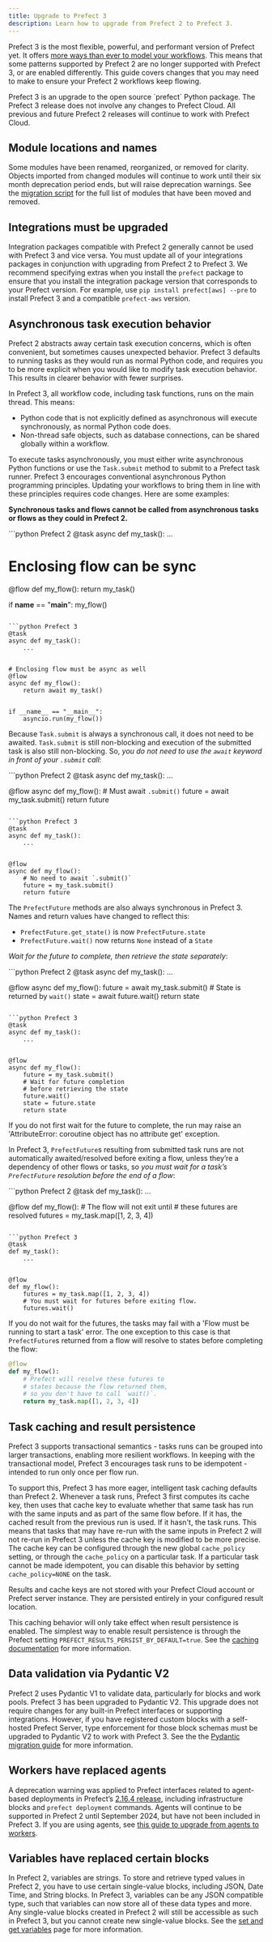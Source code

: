 ```yaml
---
title: Upgrade to Prefect 3
description: Learn how to upgrade from Prefect 2 to Prefect 3.
---
```


Prefect 3 is the most flexible, powerful, and performant version of Prefect yet.
It offers [more ways than ever to model your workflows](https://github.com/PrefectHQ/prefect/releases/tag/3.0.0rc1).
This means that some patterns supported by Prefect 2 are no longer supported with Prefect 3, or are enabled differently.
This guide covers changes that you may need to make to ensure your Prefect 2 workflows keep flowing.

<Info>
Prefect 3 is an upgrade to the open source `prefect` Python package.
The Prefect 3 release does not involve any changes to Prefect Cloud.
All previous and future Prefect 2 releases will continue to work with Prefect Cloud.
</Info>

## Module locations and names

Some modules have been renamed, reorganized, or removed for clarity. 
Objects imported from changed modules will continue to work until their six month deprecation period ends, but will raise deprecation warnings. 
See the [migration script](https://github.com/PrefectHQ/prefect/blob/f767724ab28278446456b024b5c1c73f76ebcbb5/src/prefect/_internal/compatibility/migration.py#L22) for the full list of modules that have been moved and removed.

## Integrations must be upgraded

Integration packages compatible with Prefect 2 generally cannot be used with Prefect 3 and vice versa. 
You must update all of your integrations packages in conjunction with upgrading from Prefect 2 to Prefect 3. 
We recommend specifying extras when you install the `prefect` package to ensure that you install the integration package version that corresponds to your Prefect version. For example, use `pip install prefect[aws] --pre` to install Prefect 3 and a compatible `prefect-aws` version.

## Asynchronous task execution behavior

Prefect 2 abstracts away certain task execution concerns, which is often convenient, but sometimes causes unexpected behavior. 
Prefect 3 defaults to running tasks as they would run as normal Python code, and requires you to be more explicit when you would like to modify task execution behavior. 
This results in clearer behavior with fewer surprises.

In Prefect 3, all workflow code, including task functions, runs on the main thread. This means:

- Python code that is not explicitly defined as asynchronous will execute synchronously, as normal Python code does.
- Non-thread safe objects, such as database connections, can be shared globally within a workflow.

To execute tasks asynchronously, you must either write asynchronous Python functions or use the `Task.submit` method to submit to a Prefect task runner.
Prefect 3 encourages conventional asynchronous Python programming principles. 
Updating your workflows to bring them in line with these principles requires code changes. 
Here are some examples:

**Synchronous tasks and flows cannot be called from asynchronous tasks or flows as they could in Prefect 2.**

<CodeGroup>
```python Prefect 2
@task
async def my_task():
    ...


# Enclosing flow can be sync
@flow
def my_flow():
    return my_task()

    
if __name__ == "__main__":
    my_flow()
```

```python Prefect 3
@task
async def my_task():
    ...


# Enclosing flow must be async as well
@flow
async def my_flow():
    return await my_task()


if __name__ == "__main__":
    asyncio.run(my_flow())
``` 
</CodeGroup>

Because `Task.submit` is always a synchronous call, it does not need to be awaited. 
`Task.submit` is still non-blocking and execution of the submitted task is also still non-blocking. 
So, *you do not need to use the `await` keyword in front of your `.submit` call*:

<CodeGroup>
```python Prefect 2
@task
async def my_task():
    ...


@flow
async def my_flow():
    # Must await `.submit()`
    future = await my_task.submit()
    return future
```

```python Prefect 3
@task
async def my_task():
    ...


@flow
async def my_flow():
    # No need to await `.submit()`
    future = my_task.submit()
    return future
```
</CodeGroup>

The `PrefectFuture` methods are also always synchronous in Prefect 3. Names and return values have changed to reflect this:

- `PrefectFuture.get_state()` is now `PrefectFuture.state`
- `PrefectFuture.wait()` now returns `None` instead of a `State`

*Wait for the future to complete, then retrieve the state separately*:

<CodeGroup>
```python Prefect 2
@task
async def my_task():
    ...


@flow
async def my_flow():
    future = await my_task.submit()
    # State is returned by `wait()`
    state = await future.wait()
    return state
```

```python Prefect 3
@task
async def my_task():
    ...


@flow
async def my_flow():
    future = my_task.submit()
    # Wait for future completion  
    # before retrieving the state
    future.wait()
    state = future.state
    return state
```
</CodeGroup>

If you do not first wait for the future to complete, the run may raise an 'AttributeError: coroutine object has no attribute get' exception. 

In Prefect 3, `PrefectFuture`s resulting from submitted task runs are not automatically awaited/resolved before exiting a flow, unless they’re a dependency of other flows or tasks, so *you must wait for a task’s `PrefectFuture` resolution before the end of a flow*:

<CodeGroup>
```python Prefect 2
@task
def my_task():
    ...


@flow
def my_flow():
    # The flow will not exit until 
    # these futures are resolved
    futures = my_task.map([1, 2, 3, 4])
```

```python Prefect 3
@task
def my_task():
    ...


@flow
def my_flow():
    futures = my_task.map([1, 2, 3, 4])
    # You must wait for futures before exiting flow.
    futures.wait()
```
</CodeGroup>

If you do not wait for the futures, the tasks may fail with a 'Flow must be running to start a task' error. 
The one exception to this case is that `PrefectFuture`s returned from a flow will resolve to states before completing the flow:

```python Prefect 3
@flow
def my_flow():
    # Prefect will resolve these futures to 
    # states because the flow returned them, 
    # so you don't have to call `wait()`.
    return my_task.map([1, 2, 3, 4])
```

## Task caching and result persistence

Prefect 3 supports transactional semantics - tasks runs can be grouped into larger transactions, enabling more resilient workflows.
In keeping with the transactional model, Prefect 3 encourages task runs to be idempotent - intended to run only once per flow run.

To support this, Prefect 3 has more eager, intelligent task caching defaults than Prefect 2.
Whenever a task runs, Prefect 3 first computes its cache key, then uses that cache key to evaluate whether that same task has run with the same inputs and as part of the same flow before. 
If it has, the cached result from the previous run is used.
If it hasn't, the task runs. 
This means that tasks that may have re-run with the same inputs in Prefect 2 will not re-run in Prefect 3 unless the cache key is modified to be more precise.
The cache key can be configured through the new global `cache_policy` setting, or through the `cache_policy` on a particular task.
If a particular task cannot be made idempotent, you can disable this behavior by setting `cache_policy=NONE` on the task.

Results and cache keys are not stored with your Prefect Cloud account or Prefect server instance. 
They are persisted entirely in your configured result location. 

This caching behavior will only take effect when result persistence is enabled.
The simplest way to enable result persistence is through the Prefect setting `PREFECT_RESULTS_PERSIST_BY_DEFAULT=true`.
See the [caching documentation](/3.0rc/develop/write-tasks#caching) for more information.

## Data validation via Pydantic V2

Prefect 2 uses Pydantic V1 to validate data, particularly for blocks and work pools. 
Prefect 3 has been upgraded to Pydantic V2. This upgrade does not require changes for any built-in Prefect interfaces or supporting integrations. 
However, if you have registered custom blocks with a self-hosted Prefect Server, type enforcement for those block schemas must be upgraded to Pydantic V2 to work with Prefect 3. 
See the the [Pydantic migration guide](https://docs.pydantic.dev/latest/migration/) for more information.

## Workers have replaced agents

A deprecation warning was applied to Prefect interfaces related to agent-based deployments in Prefect’s [2.16.4 release](https://github.com/PrefectHQ/prefect/releases/tag/2.16.4), including infrastructure blocks and `prefect deployment` commands. 
Agents will continue to be supported in Prefect 2 until September 2024, but have not been included in Prefect 3. 
If you are using agents, see [this guide to upgrade from agents to workers](https://docs-3.prefect.io/3.0rc/resources/upgrade-agents-to-workers).

## Variables have replaced certain blocks

In Prefect 2, variables are strings. 
To store and retrieve typed values in Prefect 2, you have to use certain single-value blocks, including JSON, Date Time, and String blocks.
In Prefect 3, variables can be any JSON compatible type, such that variables can now store all of these data types and more.
Any single-value blocks created in Prefect 2 will still be accessible as such in Prefect 3, but you cannot create new single-value blocks.
See the [set and get variables](/3.0rc/develop/variables) page for more information.


